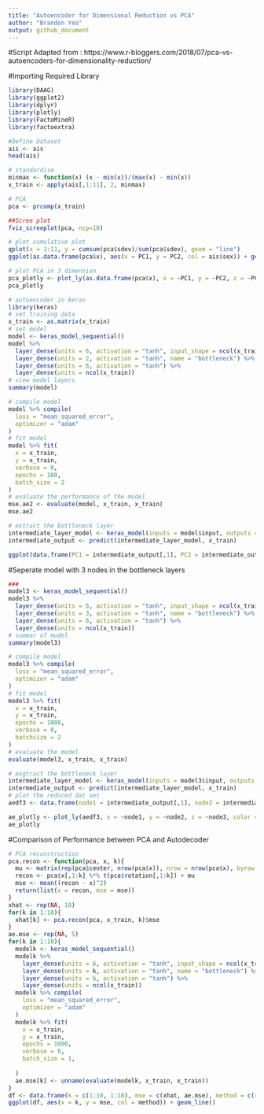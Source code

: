 ```yaml
---
title: "Autoencoder for Dimensional Reduction vs PCA"
author: "Brandon Yeo"
output: github_document
---
```

#Script Adapted from : https://www.r-bloggers.com/2018/07/pca-vs-autoencoders-for-dimensionality-reduction/

#Importing Required Library
```r
library(DAAG)
library(ggplot2)
library(dplyr)
library(plotly)
library(FactoMineR)
library(factoextra)
```

```r
#Define Dataset 
ais <- ais 
head(ais)

# standardise
minmax <- function(x) (x - min(x))/(max(x) - min(x))
x_train <- apply(ais[,1:11], 2, minmax)

# PCA
pca <- prcomp(x_train)

##Scree plot
fviz_screeplot(pca, ncp=10)

# plot cumulative plot
qplot(x = 1:11, y = cumsum(pca$sdev)/sum(pca$sdev), geom = "line")
ggplot(as.data.frame(pca$x), aes(x = PC1, y = PC2, col = ais$sex)) + geom_point()

# plot PCA in 3 dimension
pca_plotly <- plot_ly(as.data.frame(pca$x), x = ~PC1, y = ~PC2, z = ~PC3, color = ~ais$sex) %>% add_markers()
pca_plotly
```

```r
# autoencoder in keras
library(keras)
# set training data
x_train <- as.matrix(x_train)
# set model
model <- keras_model_sequential()
model %>%
  layer_dense(units = 6, activation = "tanh", input_shape = ncol(x_train)) %>%
  layer_dense(units = 2, activation = "tanh", name = "bottleneck") %>%
  layer_dense(units = 6, activation = "tanh") %>%
  layer_dense(units = ncol(x_train))
# view model layers
summary(model)

```

```r
# compile model
model %>% compile(
  loss = "mean_squared_error", 
  optimizer = "adam"
)
# fit model
model %>% fit(
  x = x_train, 
  y = x_train, 
  verbose = 0,
  epochs = 100,
  batch_size = 2
)
# evaluate the performance of the model
mse.ae2 <- evaluate(model, x_train, x_train)
mse.ae2

```

```r
# extract the bottleneck layer
intermediate_layer_model <- keras_model(inputs = model$input, outputs = get_layer(model, "bottleneck")$output)
intermediate_output <- predict(intermediate_layer_model, x_train)

ggplot(data.frame(PC1 = intermediate_output[,1], PC2 = intermediate_output[,2]), aes(x = PC1, y = PC2, col = ais$sex)) + geom_point()

```

#Seperate model with 3 nodes in the bottleneck layers 

```r
###
model3 <- keras_model_sequential()
model3 %>%
  layer_dense(units = 6, activation = "tanh", input_shape = ncol(x_train)) %>%
  layer_dense(units = 3, activation = "tanh", name = "bottleneck") %>%
  layer_dense(units = 6, activation = "tanh") %>%
  layer_dense(units = ncol(x_train))
# summar of model
summary(model3)

# compile model
model3 %>% compile(
  loss = "mean_squared_error", 
  optimizer = "adam"
)
# fit model
model3 %>% fit(
  x = x_train, 
  y = x_train, 
  epochs = 1000,
  verbose = 0,
  batchsize = 2
)
# evaluate the model
evaluate(model3, x_train, x_train)

# exgtract the bottleneck layer
intermediate_layer_model <- keras_model(inputs = model3$input, outputs = get_layer(model3, "bottleneck")$output)
intermediate_output <- predict(intermediate_layer_model, x_train)
# plot the reduced dat set
aedf3 <- data.frame(node1 = intermediate_output[,1], node2 = intermediate_output[,2], node3 = intermediate_output[,3])

ae_plotly <- plot_ly(aedf3, x = ~node1, y = ~node2, z = ~node3, color = ~ais$sex) %>% add_markers()
ae_plotly 
```

#Comparison of Performance between PCA and Autodecoder

```r
# PCA reconstruction
pca.recon <- function(pca, x, k){
  mu <- matrix(rep(pca$center, nrow(pca$x)), nrow = nrow(pca$x), byrow = T)
  recon <- pca$x[,1:k] %*% t(pca$rotation[,1:k]) + mu
  mse <- mean((recon - x)^2)
  return(list(x = recon, mse = mse))
}
xhat <- rep(NA, 10)
for(k in 1:10){
  xhat[k] <- pca.recon(pca, x_train, k)$mse
}
ae.mse <- rep(NA, 5)
for(k in 1:10){
  modelk <- keras_model_sequential()
  modelk %>%
    layer_dense(units = 6, activation = "tanh", input_shape = ncol(x_train)) %>%
    layer_dense(units = k, activation = "tanh", name = "bottleneck") %>%
    layer_dense(units = 6, activation = "tanh") %>%
    layer_dense(units = ncol(x_train))
  modelk %>% compile(
    loss = "mean_squared_error", 
    optimizer = "adam"
  )
  modelk %>% fit(
    x = x_train, 
    y = x_train, 
    epochs = 1000,
    verbose = 0,
    batch_size = 1,
    
  )
  ae.mse[k] <- unname(evaluate(modelk, x_train, x_train))
}
df <- data.frame(k = c(1:10, 1:10), mse = c(xhat, ae.mse), method = c(rep("pca", 10), rep("autoencoder", 5)))
ggplot(df, aes(x = k, y = mse, col = method)) + geom_line()

```

